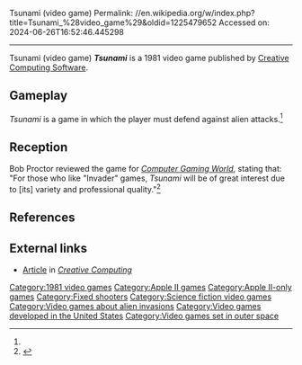 Tsunami (video game)
Permalink: //en.wikipedia.org/w/index.php?title=Tsunami_%28video_game%29&oldid=1225479652
Accessed on: 2024-06-26T16:52:46.445298



------
Tsunami (video game)
{{Short description|1981 video game}}
{{Orphan|date=October 2020}}
{{Infobox video game
| collapsible = 
| state = 
| italic title = 
| title = Tsunami 
| image = Tsunami title.png
| alt = 
| caption = 
| developer = Rodney McAuley
| publisher = [[Creative Computing Software]]
| series = 
| engine = 
| platforms = [[Apple II]]
| released = 1981
| genre = 
| modes = 
}}
'''''Tsunami''''' is a 1981 video game published by [[Creative Computing Software]].

==Gameplay==
''Tsunami'' is a game in which the player must defend against alien attacks.<ref name="CGW5"/>

==Reception==
Bob Proctor reviewed the game for ''[[Computer Gaming World]]'', stating that: "For those who like "Invader" games, ''Tsunami'' will be of great interest due to [its] variety and professional quality."<ref name="CGW5">{{cite magazine |last=Proctor |first=Bob |title=Micro - Reviews |magazine=Computer Gaming World |date=July–August 1982 |volume=1 |issue=5 |pages=35–36}}</ref>

==References==
{{reflist}}

==External links==
*[https://archive.org/details/CreativeComputingSoftwareBuyersGuide1982/page/n79/mode/2up Article] in ''[[Creative Computing]]''

[[Category:1981 video games]]
[[Category:Apple II games]]
[[Category:Apple II-only games]]
[[Category:Fixed shooters]]
[[Category:Science fiction video games]]
[[Category:Video games about alien invasions]]
[[Category:Video games developed in the United States]]
[[Category:Video games set in outer space]]